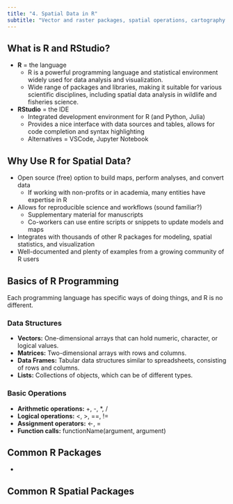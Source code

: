 ```yaml
---
title: "4. Spatial Data in R"
subtitle: "Vector and raster packages, spatial operations, cartography."
---
```


## What is R and RStudio?

-   **R** = the language
    -   R is a powerful programming language and statistical environment widely used for data analysis and visualization.
    -   Wide range of packages and libraries, making it suitable for various scientific disciplines, including spatial data analysis in wildlife and fisheries science.
-   **RStudio** = the IDE
    -   Integrated development environment for R (and Python, Julia)
    -   Provides a nice interface with data sources and tables, allows for code completion and syntax highlighting
    -   Alternatives = VSCode, Jupyter Notebook

## Why Use R for Spatial Data?

-   Open source (free) option to build maps, perform analyses, and convert data
    -   If working with non-profits or in academia, many entities have expertise in R
-   Allows for reproducible science and workflows (sound familiar?)
    -   Supplementary material for manuscripts
    -   Co-workers can use entire scripts or snippets to update models and maps
-   Integrates with thousands of other R packages for modeling, spatial statistics, and visualization
-   Well-documented and plenty of examples from a growing community of R users

## Basics of R Programming

Each programming language has specific ways of doing things, and R is no different.

### Data Structures

-   **Vectors:** One-dimensional arrays that can hold numeric, character, or logical values.
-   **Matrices:** Two-dimensional arrays with rows and columns.
-   **Data Frames:** Tabular data structures similar to spreadsheets, consisting of rows and columns.
-   **Lists:** Collections of objects, which can be of different types.

### Basic Operations

-   **Arithmetic operations:** +, -, \*, /
-   **Logical operations:** \<, \>, ==, !=
-   **Assignment operators:** \<-, =
-   **Function calls:** functionName(argument, argument)

## Common R Packages

-   

## Common R Spatial Packages
